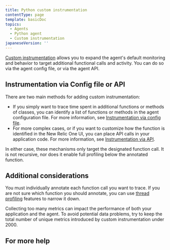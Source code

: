 ```yaml
---
title: Python custom instrumentation
contentType: page
template: basicDoc
topics:
  - Agents
  - Python agent
  - Custom instrumentation
japaneseVersion: ''
---
```


[Custom instrumentation](https://docs.newrelic.com/docs/apm/other-features/metrics/custom-instrumentation) allows you to expand the agent's default monitoring and behavior to target additional functional calls and activity. You can do so via the agent config file, or via the agent API.

## Instrumentation via Config file or API

There are two main methods for adding custom instrumentation:

* If you simply want to trace time spent in additional functions or methods of classes, you can identify a list of functions or methods in the agent configuration file. For more information, see [Instrumentation via config file](/docs/agents/python-agent/custom-instrumentation/python-custom-instrumentation-config-file).
* For more complex cases, or if you want to customize how the function is identified in the New Relic One UI, you can place API calls in your application code. For more information, see [Instrumentation via API](/docs/agents/python-agent/custom-instrumentation/python-custom-instrumentation-api).

In either case, these mechanisms only target the designated function call. It is not recursive, nor does it enable full profiling below the annotated function.

## Additional considerations

You must individually annotate each function call you want to trace. If you are not sure which function you should annotate, you can use [thread profiling](/docs/applications-menu/thread-profiler) features to narrow it down.

<Callout variant="caution">
  Collecting too many metrics can impact the performance of both your application and the agent. To avoid potential data problems, try to keep the total number of unique metrics introduced by custom instrumentation under 2000.
</Callout>

## For more help
